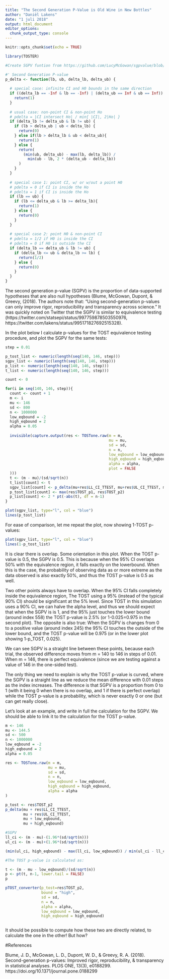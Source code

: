 ```yaml
---
title: "The Second Generation P-Value is Old Wine in New Bottles"
author: "Daniël Lakens"
date: "1 juli 2018"
output: html_document
editor_options: 
  chunk_output_type: console
---
```


```r
knitr::opts_chunk$set(echo = TRUE)
```
```r
library(TOSTER)
```


```r
#Create SGPV funtion from https://github.com/LucyMcGowan/sgpvalue/blob/master/R/p_delta.R

#' Second Generation P-value
p_delta <- function(lb, ub, delta_lb, delta_ub) {
  
  # special case: infinite CI and H0 bounds in the same direction
  if ((delta_lb == -Inf & lb == -Inf) | (delta_ub == Inf & ub == Inf)) {
    return(1)
  }
  
  # usual case: non-point CI & non-point Ho
  # pdelta = |CI intersect Ho| / min{ |CI|, 2|Ho| }
  if (delta_lb != delta_ub & lb != ub) {
    if (lb > delta_ub | ub < delta_lb) {
      return(0)
    } else if(lb > delta_lb & ub < delta_ub){
      return(1)
    } else {
      return(
        (min(ub, delta_ub) - max(lb, delta_lb)) /
          min(ub - lb, 2 * (delta_ub - delta_lb))
      )
    }
  }
  
  # special case 1: point CI, w/ or w/out a point H0
  # pdelta = 0 if CI is inside the Ho
  # pdelta = 1 if CI is inside the Ho
  if (lb == ub) {
    if (lb <= delta_ub & lb >= delta_lb){
      return(1)
    } else {
      return(0)
    }
  }
  
  # special case 2: point H0 & non-point CI
  # pdelta = 1/2 if H0 is inside the CI
  # pdelta = 0 if H0 is outside the CI
  if (delta_lb == delta_ub & lb != ub) {
    if (delta_lb <= ub & delta_lb >= lb) {
      return(1/2)
    } else {
      return(0)
    }
  }
}
```

The second generation p-value (SGPV) is the proportion of data-supported hypotheses that are also null hypotheses (Blume, McGowan, Dupont, & Greevy, (2018). The authors note that: "Using second-generation p-values can only improve rigor, reproducibility and transparency across science." 
It was quickly noted on Twitter that the SGPV is similar to equivalence testing (https://twitter.com/statsepi/status/997759878503550976, https://twitter.com/lakens/status/995171827692515328). 

In the plot below I calculate p-values for the TOST equivalence testing procedure, and plot the SGPV for the same tests:

```r
step = 0.01

p_tost_list <- numeric(length(seq(140, 146, step)))
sgpv_list <- numeric(length(seq(140, 146, step)))
p_list <- numeric(length(seq(140, 146, step)))
t_list <- numeric(length(seq(140, 146, step)))

count <- 0

for(i in seq(140, 146, step)){
  count <- count + 1
  m <- i
  mu <- 146
  sd <- 800
  n <- 1000000
  low_eqbound = -2 
  high_eqbound = 2 
  alpha = 0.05
   
  invisible(capture.output(res <- TOSTone.raw(m = m, 
                                              mu = mu,
                                              sd = sd, 
                                              n = n, 
                                              low_eqbound = low_eqbound, 
                                              high_eqbound = high_eqbound, 
                                              alpha = alpha,
                                              plot = FALSE
  )))
  t <- (m - mu)/(sd/sqrt(n))
  t_list[count] <- t
  sgpv_list[count] <- p_delta(mu+res$LL_CI_TTEST, mu+res$UL_CI_TTEST, mu+low_eqbound, mu+high_eqbound)
  p_tost_list[count] <- max(res$TOST_p1, res$TOST_p2)
  p_list[count] <- 2 * pt(-abs(t), df = n-1)
}
```

```r
plot(sgpv_list, type="l", col = "blue")
lines(p_tost_list)
```

For ease of comparison, let me repeat the plot, now showing 1-TOST p-values:

```r
plot(sgpv_list, type="l", col = "blue")
lines(1-p_tost_list)
```

It is clear there is overlap. Some orientation in this plot. When the TOST p-value is 0.5, the SGPV is 0.5. This is because when the 95% CI overlaps 50% with the equivalence region, it falls exactly on the lowerbound. When this is the case, the probability of observing data as or more extreme as the data observed is also exactly 50%, and thus the TOST p-value is 0.5 as well. 

Two other points always have to overlap. When the 95% CI falls completely inside the equivalence region, The TOST using a 95% (instead of the typical 90% CI) should be significant at the 5% level. Since TOST in this simulation uses a 90% CI, we can halve the alpha level, and thus we should expect that when the SGPV is is 1, and the 95% just touches the lower bound (around index 558) the TOST p-value is 2.5% (or 1-0.025=0.975 in the second plot). The opposite is also true: When the SGPV is changes from 0 to a positive value (around index 245) the 95% CI touches the outside of the lower bound, and the TOST p-value will be 0.975 (or in the lower plot showing 1-p_TOST, 0.025). 

We can see SGPV is a straight line between these points, because each trial, the observed difference moves from m = 140 to 146 in steps of 0.01. When m = 146, there is perfect equivalence (since we are testing against a value of 146 in the one-sided test).

The only thing we need to explain is why the TOST p-value is curved, where the SGPV is a straight line as we reduce the mean difference with 0.01 steps as the index increases. The difference is that SGPV is a proportion from 0 to 1 (with it being 0 when there is no overlap, and 1 if there is perfect overlap) while the TOST p-value is a probability, which is never exactly 0 or one (but can get really close).

Let's look at an example, and write in full the calculation for the SGPV. We should be able to link it to the calculation for the TOST p-value.

```r
m <- 146
mu <- 144.5
sd <- 500
n <- 1000000
low_eqbound = -2 
high_eqbound = 2 
alpha = 0.05

res <- TOSTone.raw(m = m, 
                   mu = mu,
                   sd = sd, 
                   n = n, 
                   low_eqbound = low_eqbound, 
                   high_eqbound = high_eqbound, 
                   alpha = alpha
)

p_tost <- res$TOST_p2
p_delta(mu + res$LL_CI_TTEST,
        mu + res$UL_CI_TTEST, 
        mu + low_eqbound, 
        mu + high_eqbound)

#SGPV
ll_ci <- (m - mu)-(1.96*(sd/sqrt(n)))
ul_ci <- (m - mu)+(1.96*(sd/sqrt(n)))

(min(ul_ci, high_eqbound) - max(ll_ci, low_eqbound)) / min(ul_ci - ll_ci, 2 * (high_eqbound - low_eqbound))

#The TOST p-value is calculated as: 

t <- (m - mu - low_eqbound)/(sd/sqrt(n))
p <- pt(t, n-1, lower.tail = FALSE)
p

pTOST_converter(p_tost=res$TOST_p2,
                bound = "high",
                sd = sd,
                n = n,
                alpha = alpha,
                low_eqbound = low_eqbound,
                high_eqbound = high_eqbound)



```

It should be possible to compute how these two are directly related, to calculate the one in the other! But how? 




#References

Blume, J. D., McGowan, L. D., Dupont, W. D., & Greevy, R. A. (2018). Second-generation p-values: Improved rigor, reproducibility, & transparency in statistical analyses. PLOS ONE, 13(3), e0188299. https://doi.org/10.1371/journal.pone.0188299


